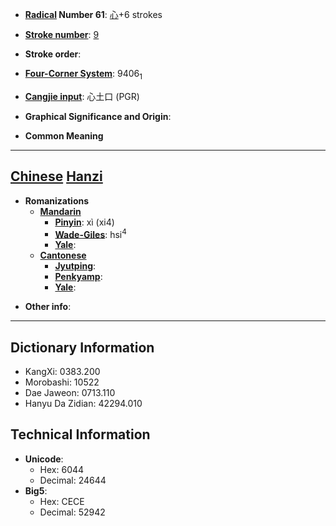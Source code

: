 * '''[[Wiktionary:Chinese radical index| Radical]] Number 61''': [[Wiktionary:Chinese radical index 心|心]]+6 strokes

* '''[[Wiktionary:Chinese total strokes index|Stroke number]]''': [[Wiktionary:Chinese total strokes index 9|9]]

* '''Stroke order''': 

* '''[[Wiktionary:Chinese four corner index|Four-Corner System]]''': 9406<sub>1</sub>

* '''[[Wiktionary:Chinese Cangjie index|Cangjie input]]''': 心土口 (PGR)

* '''Graphical Significance and Origin''': 

* '''Common Meaning'''

----

== [[Chinese]] [[Hanzi]] ==

* '''Romanizations'''
** '''[[Mandarin]]'''
*** '''[[Pinyin]]''': xì (xi4)
*** '''[[Wade-Giles]]''': hsi<sup>4</sup>
*** '''[[Yale]]''': 
** '''[[Cantonese]]'''
*** '''[[Jyutping]]''':
*** '''[[Penkyamp]]''': 
*** '''[[Yale]]''': 

* '''Other info''': 

----

== Dictionary Information ==

* KangXi: 0383.200
* Morobashi: 10522
* Dae Jaweon: 0713.110
* Hanyu Da Zidian: 42294.010

== Technical Information ==

* '''Unicode''':
** Hex: 6044
** Decimal: 24644
* '''Big5''':
** Hex: CECE
** Decimal: 52942